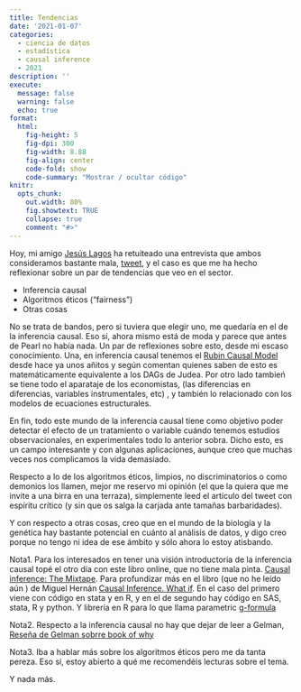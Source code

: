 ```yaml
---
title: Tendencias
date: '2021-01-07'
categories:
  - ciencia de datos
  - estadística
  - causal inference
  - 2021
description: ''
execute: 
  message: false
  warning: false
  echo: true
format: 
  html: 
    fig-height: 5
    fig-dpi: 300
    fig-width: 8.88
    fig-align: center
    code-fold: show
    code-summary: "Mostrar / ocultar código"
knitr:
  opts_chunk:
    out.width: 80%
    fig.showtext: TRUE
    collapse: true
    comment: "#>"
---
```



Hoy, mi amigo [Jesús Lagos](https://twitter.com/Vdot_Spain/) ha retuiteado una entrevista que ambos consideramos bastante mala, [tweet](https://twitter.com/Vdot_Spain/status/1347011421423497219), y el caso es que me ha hecho reflexionar sobre un par de tendencias que veo en el sector. 

* Inferencia causal
* Algoritmos éticos ("fairness")
* Otras cosas


No se trata de bandos, pero si tuviera que elegir uno, me quedaría en el de la inferencia causal. Eso sí, ahora mismo está de moda y parece que antes de Pearl no había nada. Un par de reflexiones sobre esto, desde mi escaso conocimiento. 
Una, en inferencia causal tenemos el [Rubin Causal Model](https://en.wikipedia.org/wiki/Rubin_causal_model) desde hace ya unos añitos y según comentan quienes saben de esto es matemáticamente equivalente a los DAGs de Judea.
Por otro lado tambień se tiene todo el aparataje de los economistas, (las diferencias en diferencias, variables instrumentales, etc) , y también lo relacionado con los modelos de ecuaciones estructurales.  

En fin, todo este mundo de la inferencia causal tiene como objetivo poder detectar el efecto de un tratamiento o variable cuándo tenemos estudios observacionales, en experimentales todo lo anterior sobra. Dicho esto, es un campo interesante y con algunas aplicaciones, aunque creo que muchas veces nos complicamos la vida demasiado. 


Respecto a lo de los algoritmos éticos, limpios, no discriminatorios o como demonios los llamen, mejor me reservo mi opinión (el que la quiera que me invite a una birra en una terraza), simplemente leed el artículo del tweet con espíritu crítico (y sin que os salga la carjada ante tamañas barbaridades). 

Y con respecto a otras cosas, creo que en el mundo de la biología y la genética hay bastante potencial en cuánto al análisis de datos, y digo creo porque no tengo ni idea de ese ámbito y sólo ahora lo estoy atisbando. 


Nota1. Para los interesados en tener una visión introductoria de la inferencia causal topé el otro día con este libro online, que no tiene mala pinta. [Causal inference: The Mixtape](https://mixtape.scunning.com/index.html). Para profundizar más en el libro (que no he leído aún ) de Miguel Hernán [Causal Inference. What if](https://www.hsph.harvard.edu/miguel-hernan/causal-inference-book/). En el caso del primero viene con código en stata y en R, y en el de segundo hay código en SAS, stata, R y python. Y librería en R para lo que llama parametric [g-formula](https://github.com/CausalInference/gfoRmula) 

Nota2. Respecto a la inferencia causal no hay que dejar de leer a Gelman, [Reseña de Gelman sobrre book of why](https://statmodeling.stat.columbia.edu/2019/01/08/book-pearl-mackenzie/)

Nota3. Iba a hablar más sobre los algoritmos éticos pero me da tanta pereza. Eso sí, estoy abierto a qué me recomendéis lecturas sobre el tema. 

Y nada más.

